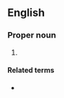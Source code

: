 ==English==

===Proper noun===
{{en-proper noun}}

# {{lb|en|US}} {{initialism of|{{w|Bureau of Alcohol, Tobacco, Firearms and Explosives}}|lang=en}}

====Related terms====
* {{l|en|BATF}}